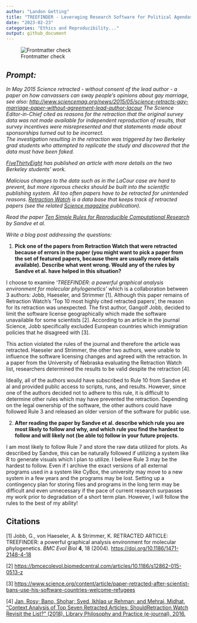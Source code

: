 ```yaml
---
author: "Landon Getting"
title: "TREEFINDER - Leveraging Research Software for Political Agendas"
date: "2023-02-23"
categories: "Ethics and Reproducibility..."
output: github_document
---
```


![Frontmatter check](https://github.com/Stat585-at-ISU/blog-5-Landon-Getting/actions/workflows/check-yaml.yaml/badge.svg)

## *Prompt:*

*In May 2015 Science retracted - without consent of the lead author - a paper on how canvassers can sway people's opinions about gay marriage, see also: <http://www.sciencemag.org/news/2015/05/science-retracts-gay-marriage-paper-without-agreement-lead-author-lacour> The Science Editor-in-Chief cited as reasons for the retraction that the original survey data was not made available for independent reproduction of results, that survey incentives were misrepresented and that statements made about sponsorships turned out to be incorrect.*<br> *The investigation resulting in the retraction was triggered by two Berkeley grad students who attempted to replicate the study and discovered that the data must have been faked.*

[*FiveThirtyEight*](https://fivethirtyeight.com/features/how-two-grad-students-uncovered-michael-lacour-fraud-and-a-way-to-change-opinions-on-transgender-rights/) *has published an article with more details on the two Berkeley students' work.*

*Malicious changes to the data such as in the LaCour case are hard to prevent, but more rigorous checks should be built into the scientific publishing system. All too often papers have to be retracted for unintended reasons. [Retraction Watch](https://retractionwatch.com/) is a data base that keeps track of retracted papers (see the related [Science magazine](https://www.sciencemag.org/news/2018/10/what-massive-database-retracted-papers-reveals-about-science-publishing-s-death-penalty) publication).*

*Read the paper [Ten Simple Rules for Reproducible Computational Research](https://journals.plos.org/ploscompbiol/article?id=10.1371/journal.pcbi.1003285) by Sandve et al.*

*Write a blog post addressing the questions:*

1.  **Pick one of the papers from Retraction Watch that were retracted because of errors in the paper (you might want to pick a paper from the set of featured papers, because there are usually more details available). Describe what went wrong. Would any of the rules by Sandve et al. have helped in this situation?**

I choose to examine '*TREEFINDER: a powerful graphical analysis environment for molecular phylogenetics'* which is a collaboration between 3 authors: Jobb, Haeseler, and Strimmer [1]. Although this paper remains of Retraction Watch's 'Top 10 most highly cited retracted papers', the reason for its retraction was unexpected. The first author, Gangolf Jobb, decided to limit the software license geographically which made the software unavailable for some scientists [2]. According to an article in the journal Science, Jobb specifically excluded European countries which immigration policies that he disagreed with [3].

This action violated the rules of the journal and therefore the article was retracted. Haeseler and Strimmer, the other two authors, were unable to influence the software licensing changes and agreed with the retraction. In a paper from the University of Nebraska evaluating the Retraction Watch list, researchers determined the results to be valid despite the retraction [4].

Ideally, all of the authors would have subscribed to Rule 10 from Sandve et al and provided public access to scripts, runs, and results. However, since one of the authors decided not to adhere to this rule, it is difficult to determine other rules which may have prevented the retraction. Depending on the legal ownership of the software, the other authors could have followed Rule 3 and released an older version of the software for public use.

2.  **After reading the paper by Sandve et al. describe which rule you are most likely to follow and why, and which rule you find the hardest to follow and will likely not (be able to) follow in your future projects.**

I am most likely to follow Rule 7 and store the raw data utilized for plots. As described by Sandve, this can be naturally followed if utilizing a system like R to generate visuals which I plan to utilize. I believe Rule 3 may be the hardest to follow. Even if I archive the exact versions of all external programs used in a system like CyBox, the university may move to a new system in a few years and the programs may be lost. Setting up a contingency plan for storing files and programs in the long term may be difficult and even unnecessary if the pace of current research surpasses my work prior to degradation of a short term plan. However, I will follow the rules to the best of my ability!

## Citations

[1] Jobb, G., von Haeseler, A. & Strimmer, K. RETRACTED ARTICLE: TREEFINDER: a powerful graphical analysis environment for molecular phylogenetics. *BMC Evol Biol* **4**, 18 (2004). <https://doi.org/10.1186/1471-2148-4-18>

[2] <https://bmcecolevol.biomedcentral.com/articles/10.1186/s12862-015-0513-z>

[3] <https://www.science.org/content/article/paper-retracted-after-scientist-bans-use-his-software-countries-welcome-refugees>

[4] [Jan, Rosy; Bano, Shohar; Syed, Ikhlaq ur Rehman; and Mehraj, Midhat, "Context Analysis of Top Seven Retracted Articles: ShouldRetraction Watch Revisit the List?" (2018). Library Philosophy and Practice (e-journal). 2016.](<https://core.ac.uk/download/pdf/188140998.pdf>)
